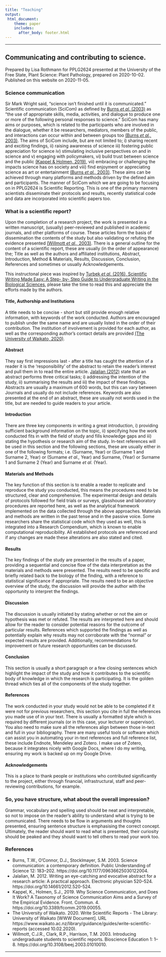---
title: "Teaching"
output: 
 html_document:
    theme: paper
    includes:
      after_body: footer.html
---
----

## Communicating and contributing to science.

Prepared by Lisa Rothmann for PPLG2624 presented at the University of the Free State, Plant Science: Plant Pathology, prepared on 2020-10-02. Published on this website on 2020-11-05. 

### Science communication  
Sir Mark Wright said, “science isn’t finished until it is communicated.” Scientific communication (SciCom) as defined by [Burns _et al._ (2003)](https://doi.org/10.1177/09636625030122004) as “the use of appropriate skills, media, activities, and dialogue to produce one or more of the following personal responses to science.” SciCom has many aims or purposes, which is related to the participants who are involved in the dialogue, whether it be researchers, mediators, members of the public, and interactions can occur within and between groups too [(Burns _et al.,_ 2003)](https://doi.org/10.1177/09636625030122004). The aims of SciCom include, but are not limited to; i) sharing recent and exciting findings, ii) raising awareness of science iii) fostering public appreciation for science iv) stimulating inclusive perspectives on and in science and v) engaging with policymakers, vi) build trust between science and the public [(Kappel & Holmen, 2019)](https://doi.org/10.3389/fcomm.2019.00055), vii) embracing or challenging the impacts science has on society and viii) find enjoyment or appreciating science as art or entertainment [(Burns _et al.,_ 2003)](https://doi.org/10.1177/09636625030122004). These aims can be achieved through many platforms and methods driven by the defined aim and participants. The manner of SciCom which we are going to be focusing on in PPLG2624 is Scientific Reporting. This is one of the primary manners scientists disseminate their protocols and results, recently statistical code and data are incorporated into scientific papers too.

### What is a scientific report?  
Upon the completion of a research project, the work is presented in a written manuscript, (usually) peer-reviewed and published in academic journals, and other platforms of course. These articles form the basis of dissemination the contents of the study but also validating or refuting the evidence presented [(Willmott _et al.,_ 2003)](https://doi.org/10.3108/beej.2003.01010010). There is a general outline for the content of a scientific report, these are usually (in the order of appearance) the; Title as well as the authors and affiliated institutions, Abstract, Introduction, Method & Materials, Results, Discussion, Conclusion, References and sometimes or usually Acknowledgements. 

This instructonal piece was inspired by [Turbek _et al._ (2016), Scientific Writing Made Easy: A Step- by- Step Guide to Undergraduate  Writing in the Biological Sciences](https://esajournals.onlinelibrary.wiley.com/doi/epdf/10.1002/bes2.1258), please take the time to read this and appreciate the efforts made by the authors. 

#### Title, Authorship and Institutions  
A title needs to be concise - short but still provide enough relative information, with keywords of the work conducted. Authors are encouraged to publish under the same name and are usually listed in the order of their contribution. The institution of involvement is provided for each author, as well as the corresponding author’s contact details are provided [(The University of Waikato, 2020)](https://www.waikato.ac.nz/library/guidance/guides/write-scientific-reports).  

#### Abstract   
They say first impressions last - after a title has caught the attention of a reader it is the ‘responsibility’ of the abstract to retain the reader’s interest and pull them in to read the entire article. [Jalalian (2012)](https://doi.org/10.14661/2012.520-524) state that an abstract performs three critical tasks; i) addressing the intention of the study, ii) summarising the results and iii) the impact of these findings. Abstracts are usually a maximum of 600 words, but this can vary between Journals and usually do not include references. Keywords are also presented at the end of an abstract, these are usually not words used in the title, but are needed to guide readers to your article. 

#### Introduction  
There are three key components in writing a great introduction, i) providing sufficient background information on the topic, ii) specifying how the work conducted fits in with the field of study and fills knowledge gaps and iii) stating the hypothesis or research aim of the study. In-text references will be used in this section and the following sections, these are usually either in one of the following formats; i.e. (Surname, Year) or (Surname 1 and Surname 2, Year) or (Surname _et al.,_ Year) and Surname, (Year) or Surname 1 and Surname 2 (Year) and Surname _et al._ (Year).  

#### Materials and Methods   
The key function of this section is to enable a reader to replicate and reproduce the study you conducted, this means the procedures need to be structured, clear and comprehensive. The experimental design and details of protocols followed for field trials or surveys, glasshouse and laboratory procedures are reported here, as well as the analytical framework implemented on the data collected through the above approaches. Materials and methods are written in the past tense and in the passive voice. Some researchers share the statistical code which they used as well, this is integrated into a Research Compendium, which is known to enable computational reproducibility. All established protocols are referenced and if any changes are made these alterations are also stated and cited.  

#### Results  
The key findings of the study are presented in the results of a paper, providing a sequential and concise flow of the data interpretation as the materials and methods were presented. The results need to be specific and briefly related back to the biology of the finding, with a reference to statistical significance if appropriate. The results need to be an objective overview of the study, the discussion will provide the author with the opportunity to interpret the findings.  

#### Discussion   
The discussion is usually initiated by stating whether or not the aim or hypothesis was met or refuted. The results are interpreted here and should allow for the reader to consider potential reasons for the outcome of particular results. References which supported the findings as well as potentially explain why results may not corroborate with the “normal” or expected results are provided. Additionally, recommendations for improvement or future research opportunities can be discussed.  

#### Conclusion  
This section is usually a short paragraph or a few closing sentences which highlight the impact of the study and how it contributes to the scientific body of knowledge in which the research is participating. It is the golden thread which ties all of the components of the study together.  

#### References  
The work conducted in your study would not be able to be completed if it were not for previous researchers, this section you cite in full the references you made use of in your text. There is usually a formatted style which is required by different journals (or in this case, your lecturer or supervisor). You also need to make sure all the references align between those in-text and full in your bibliography. There are many useful tools or software which can assist you in automating your in-text references and full reference list, these include Endnote, Mendeley and Zotero. I make use of Zotero, because it integrates nicely with Google Docs, where I do my writing, ensuring my work is backed up on my Google Drive.  

#### Acknowledgements   
This is a place to thank people or institutions who contributed significantly to the project, either through financial, infrastructural, staff and peer-reviewing contributions, for example.

### So, you have structure, what about the overall impression?  
Grammar, vocabulary and spelling used should be neat and interpretable, so not to impose on the reader’s ability to understand what is trying to be communicated. There needs to be flow in arguments and thoughts presented, ensuring sentence structure is emphasising the correct concept. Ultimately, the reader should want to read what is presented, their curiosity should be peaked and they should want to tell others to read your work too. 

### References
* Burns, T.W., O’Connor, D.J., Stocklmayer, S.M. 2003. Science communication: a contemporary definition. Public Understanding of Science 12: 183–202. https://doi.org/10.1177/09636625030122004.   
* Jalalian, M. 2012. Writing an eye-catching and evocative abstract for a research article: A practical approach. Electronic physician 520–524. https://doi.org/10.14661/2012.520-524.  
* Kappel, K., Holmen, S.J., 2019. Why Science Communication, and Does It Work? A Taxonomy of Science Communication Aims and a Survey of the Empirical Evidence. Front. Commun. 4. https://doi.org/10.3389/fcomm.2019.00055.  
* The University of Waikato. 2020. Write Scientific Reports - The Library: University of Waikato [WWW Document]. URL https://www.waikato.ac.nz/library/guidance/guides/write-scientific-reports (accessed 10.02.2020).  
* Willmott, C.J.R., Clark, R.P., Harrison, T.M. 2003. Introducing undergraduate students to scientific reports. Bioscience Education 1: 1–8. https://doi.org/10.3108/beej.2003.01010010.  

----
